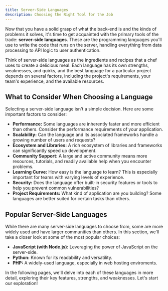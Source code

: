 ```yaml
---
title: Server-Side Languages
description: Choosing the Right Tool for the Job
---
```


Now that you have a solid grasp of what the back-end is and the kinds of problems it solves, it's time to get acquainted with the primary tools of the trade: **server-side languages**.
These are the programming languages you'll use to write the code that runs on the server, handling everything from data processing to API logic to user authentication.

Think of server-side languages as the ingredients and recipes that a chef uses to create a delicious meal.
Each language has its own strengths, weaknesses, and quirks, and the best language for a particular project depends on several factors, including the project's requirements, your team's experience, and the available resources.

## What to Consider When Choosing a Language

Selecting a server-side language isn't a simple decision.
Here are some important factors to consider:

*   **Performance:** Some languages are inherently faster and more efficient than others. Consider the performance requirements of your application.
*   **Scalability:** Can the language and its associated frameworks handle a growing number of users and requests?
*   **Ecosystem and Libraries:** A rich ecosystem of libraries and frameworks can significantly speed up development.
*   **Community Support:** A large and active community means more resources, tutorials, and readily available help when you encounter problems.
*   **Learning Curve:** How easy is the language to learn? This is especially important for teams with varying levels of experience.
*   **Security:** Does the language offer built-in security features or tools to help you prevent common vulnerabilities?
*   **Project Requirements:** What kind of application are you building? Some languages are better suited for certain tasks than others.

## Popular Server-Side Languages

While there are many server-side languages to choose from, some are more widely used and have larger communities than others.
In this section, we'll take a closer look at some of the most popular choices:

-   **JavaScript (with Node.js):** Leveraging the power of JavaScript on the server-side.
-   **Python:** Known for its readability and versatility.
-   **PHP:** A widely-used language, especially in web hosting enviroments.

In the following pages, we'll delve into each of these languages in more detail, exploring their key features, strengths, and weaknesses.
Let's start our exploration!
